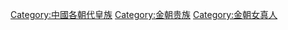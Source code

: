 [[Category:中國各朝代皇族|Category:中國各朝代皇族]]
[[Category:金朝贵族|Category:金朝贵族]]
[[Category:金朝女真人|Category:金朝女真人]]